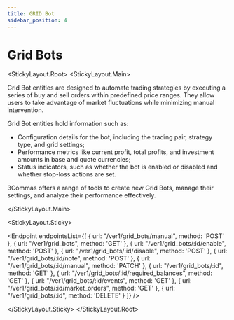 ```yaml
---
title: GRID Bot
sidebar_position: 4
---
```



# Grid Bots

<StickyLayout.Root>
<StickyLayout.Main>

Grid Bot entities are designed to automate trading strategies by executing a series of buy and sell orders within predefined price ranges. They allow users to take advantage of market fluctuations while minimizing manual intervention.

Grid Bot entities hold information such as:
    
  * Configuration details for the bot, including the trading pair, strategy type, and grid settings;
  * Performance metrics like current profit, total profits, and investment amounts in base and quote currencies;
 * Status indicators, such as whether the bot is enabled or disabled and whether stop-loss actions are set.

 3Commas offers a range of tools to create new Grid Bots, manage their settings, and analyze their performance effectively.

 </StickyLayout.Main>

<StickyLayout.Sticky>

<Endpoint
  endpointsList={[
    {
      url: "/ver1/grid_bots/manual",
      method: 'POST'
    },
    {
      url: "/ver1/grid_bots",
      method: 'GET'
    },
    {
      url: "/ver1/grid_bots/:id/enable",
      method: 'POST'
    },
    {
      url: "/ver1/grid_bots/:id/disable",
      method: 'POST'
    },
    {
      url: "/ver1/grid_bots/:id/note",
      method: 'POST'
    },
    {
      url: "/ver1/grid_bots/:id/manual",
      method: 'PATCH'
    },
    {
      url: "/ver1/grid_bots/:id",
      method: 'GET'
    },
    {
      url: "/ver1/grid_bots/:id/required_balances",
      method: 'GET'
    },
    {
      url: "/ver1/grid_bots/:id/events",
      method: 'GET'
    },
    {
      url: "/ver1/grid_bots/:id/market_orders",
      method: 'GET'
    },
    {
      url: "/ver1/grid_bots/:id",
      method: 'DELETE'
    }
  ]}
/>

</StickyLayout.Sticky>
</StickyLayout.Root>



    


    


    
